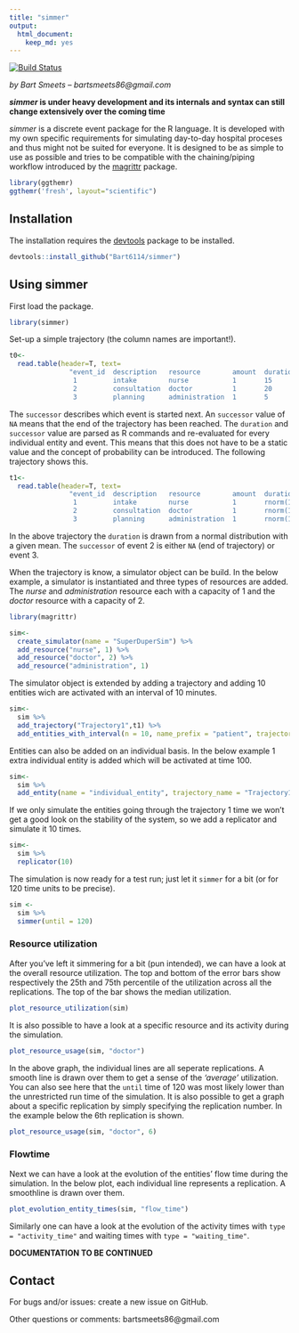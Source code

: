```yaml
---
title: "simmer"
output:
  html_document:
    keep_md: yes
---
```

[![Build Status](https://travis-ci.org/Bart6114/simmer.svg)](https://travis-ci.org/Bart6114/simmer)

*by Bart Smeets -- bartsmeets86@gmail.com*

__*simmer* is under heavy development and its internals and syntax can still change extensively over the coming time__

*simmer* is a discrete event package for the R language. It is developed with my own specific requirements for simulating day-to-day hospital proceses and thus might not be suited for everyone. It is designed to be as simple to use as possible and tries to be compatible with the chaining/piping workflow introduced by the [magrittr](https://github.com/smbache/magrittr) package. 

```r
library(ggthemr)
ggthemr('fresh', layout="scientific")
```

## Installation

The installation requires the [devtools](https://github.com/hadley/devtools) package to be installed.

```r
devtools::install_github("Bart6114/simmer")
```

## Using simmer

First load the package.

```r
library(simmer)
```

Set-up a simple trajectory (the column names are important!).

```r

t0<-
  read.table(header=T, text=
               "event_id  description   resource        amount  duration      successor
                1         intake        nurse           1       15            2
                2         consultation  doctor          1       20            3
                3         planning      administration  1       5             NA"  )
```

The ```successor``` describes which event is started next. An ```successor``` value of ```NA``` means that the end of the trajectory has been reached. The ```duration``` and ```successor``` value are parsed as R commands and re-evaluated for every individual entity and event. This means that this does not have to be a static value and the concept of probability can be introduced. The following trajectory shows this.

```r

t1<-
  read.table(header=T, text=
               "event_id  description   resource        amount  duration      successor
                1         intake        nurse           1       rnorm(1,15)   2
                2         consultation  doctor          1       rnorm(1,20)   sample(c(NA,3),1)
                3         planning      administration  1       rnorm(1,5)    NA"  )
```

In the above trajectory the ```duration``` is drawn from a normal distribution with a given mean. The ```successor``` of event 2 is either ```NA``` (end of trajectory) or event 3.

When the trajectory is know, a simulator object can be build. In the below example, a simulator is instantiated and three types of resources are added. The *nurse* and *administration* resource each with a capacity of 1 and the *doctor* resource with a capacity of 2.

```r
library(magrittr)

sim<-
  create_simulator(name = "SuperDuperSim") %>%
  add_resource("nurse", 1) %>%
  add_resource("doctor", 2) %>%
  add_resource("administration", 1)

```

The simulator object is extended by adding a trajectory and adding 10 entities wich are activated with an interval of 10 minutes.

```r

sim<-
  sim %>%
  add_trajectory("Trajectory1",t1) %>%
  add_entities_with_interval(n = 10, name_prefix = "patient", trajectory_name = "Trajectory1", interval =  10)

```

Entities can also be added on an individual basis. In the below example 1 extra individual entity is added which will be activated at time 100.

```r

sim<-
  sim %>%
  add_entity(name = "individual_entity", trajectory_name = "Trajectory1", early_start = 100)

```

If we only simulate the entities going through the trajectory 1 time we won't get a good look on the stability of the system, so we add a replicator and simulate it 10 times.

```r

sim<-
  sim %>%
  replicator(10)
```

The simulation is now ready for a test run; just let it ```simmer``` for a bit (or for 120 time units to be precise).

```r
sim <-
  sim %>%
  simmer(until = 120)
```

### Resource utilization

After you've left it simmering for a bit (pun intended), we can have a look at the overall resource utilization. The top and bottom of the error bars show respectively the 25th and 75th percentile of the utilization across all the replications. The top of the bar shows the median utilization.

```r
plot_resource_utilization(sim)
```

It is also possible to have a look at a specific resource and its activity during the simulation.

```r
plot_resource_usage(sim, "doctor")
```

In the above graph, the individual lines are all seperate replications. A smooth line is drawn over them to get a sense of the *'average'* utilization. You can also see here that the ```until``` time of 120 was most likely lower than the unrestricted run time of the simulation. It is also possible to get a graph about a specific replication by simply specifying the replication number. In the example below the 6th replication is shown.

```r
plot_resource_usage(sim, "doctor", 6)
```

### Flowtime

Next we can have a look at the evolution of the entities' flow time during the simulation. In the below plot, each individual line represents a replication. A smoothline is drawn over them.

```r
plot_evolution_entity_times(sim, "flow_time")
```

Similarly one can have a look at the evolution of the activity times with ```type = "activity_time"``` and waiting times with ```type = "waiting_time"```.

**DOCUMENTATION TO BE CONTINUED**

## Contact

For bugs and/or issues: create a new issue on GitHub.

Other questions or comments: bartsmeets86@gmail.com
